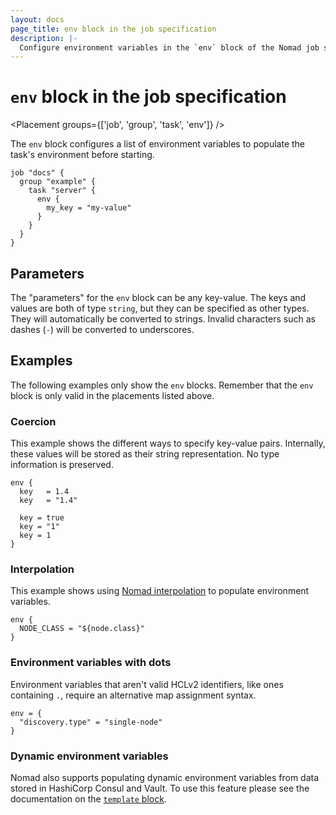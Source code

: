```yaml
---
layout: docs
page_title: env block in the job specification
description: |-
  Configure environment variables in the `env` block of the Nomad job specification. 
---
```


# `env` block in the job specification

<Placement groups={['job', 'group', 'task', 'env']} />

The `env` block configures a list of environment variables to populate the
task's environment before starting.

```hcl
job "docs" {
  group "example" {
    task "server" {
      env {
        my_key = "my-value"
      }
    }
  }
}
```

## Parameters

The "parameters" for the `env` block can be any key-value. The keys and values
are both of type `string`, but they can be specified as other types. They will
automatically be converted to strings. Invalid characters such as dashes (`-`)
will be converted to underscores.

## Examples

The following examples only show the `env` blocks. Remember that the
`env` block is only valid in the placements listed above.

### Coercion

This example shows the different ways to specify key-value pairs. Internally,
these values will be stored as their string representation. No type information
is preserved.

```hcl
env {
  key   = 1.4
  key   = "1.4"

  key = true
  key = "1"
  key = 1
}
```

### Interpolation

This example shows using [Nomad interpolation][interpolation] to populate
environment variables.

```hcl
env {
  NODE_CLASS = "${node.class}"
}
```

### Environment variables with dots

Environment variables that aren't valid HCLv2 identifiers, like ones containing `.`, require an alternative map assignment syntax.

```hcl
env = {
  "discovery.type" = "single-node"
}
```

### Dynamic environment variables

Nomad also supports populating dynamic environment variables from data stored in
HashiCorp Consul and Vault. To use this feature please see the documentation on
the [`template` block][template-env].

[interpolation]: /nomad/docs/runtime/interpolation 'Nomad interpolation'
[template-env]: /nomad/docs/job-specification/template#environment-variables 'Nomad template Block'
